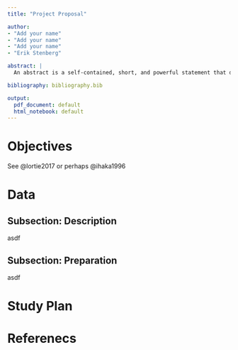 ```yaml
---
title: "Project Proposal"

author:
- "Add your name"
- "Add your name"
- "Add your name"
- "Erik Stenberg"

abstract: |
  An abstract is a self-contained, short, and powerful statement that describes a larger work. Components vary according to discipline. An abstract of a social science or scientific work may contain the scope, purpose, results, and contents of the work. An abstract of a humanities work may contain the thesis, background, and conclusion of the larger work. An abstract is not a review, nor does it evaluate the work being abstracted. While it contains key words found in the larger work, the abstract is an original document rather than an excerpted passage.

bibliography: bibliography.bib

output:
  pdf_document: default
  html_notebook: default
---
```


# Objectives

See @lortie2017 or perhaps @ihaka1996

# Data

## Subsection: Description
asdf

## Subsection: Preparation
asdf

# Study Plan

\newpage

# Referenecs
